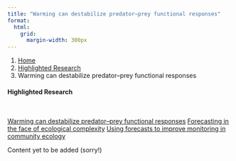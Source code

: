 ```yaml
---
title: "Warming can destabilize predator–prey functional responses"
format:
  html:
    grid:
      margin-width: 300px
---
```


```{=html}
<ol class="breadcrumb">
  <li class="breadcrumb-item"><a href="../index.qmd">Home</a></li>
  <li class="breadcrumb-item"><a href="../research.qmd">Highlighted Research</a></li>
  <li class="breadcrumb-item active">Warming can destabilize predator–prey functional responses</li>
</ol>
```

::: column-margin

#### Highlighted Research

<br> 

```{=html}
<div class="list-group">
  <a href="#" class="list-group-item list-group-item-action active" aria-current="true">Warming can destabilize predator–prey functional responses</a>
  <a href="/ResearchPages/EcoComplexEcoForecast.qmd" class="list-group-item list-group-item-action">Forecasting in the face of ecological complexity</a>
  <a href="/ResearchPages/SamplingFreq.qmd" class="list-group-item list-group-item-action">Using forecasts to improve monitoring in community ecology</a>
</div>
```

:::

Content yet to be added (sorry!)
